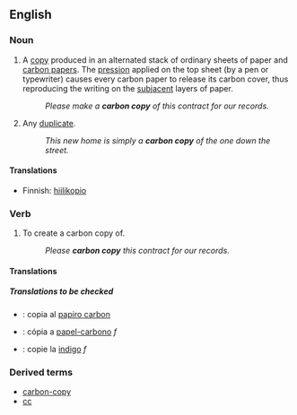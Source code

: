 {{wikipedia|carbon copying}}
==English==

===Noun===
{{en-noun|sg=[[carbon]] [[copy]]|carbon copies}}

# A [[copy]] produced in an alternated stack of ordinary sheets of paper and [[carbon paper]]s. The [[pression]] applied on the top sheet (by a pen or typewriter) causes every carbon paper to release its carbon cover, thus reproducing the writing on the [[subjacent]] layers of paper.
#: ''Please make a '''carbon copy''' of this contract for our records.''
# Any [[duplicate]].
#: ''This new home is simply a '''carbon copy''' of the one down the street.''

====Translations====
{{trans-top|a copy}}
* Finnish: [[hiilikopio]]
{{trans-mid}}
{{trans-bottom}}

{{trans-top|duplicate}}
{{trans-mid}}
{{trans-bottom}}

===Verb===
{{en-verb|inf=to [[carbon]] [[copy]]|carbon copies|carbon copying|carbon copied|carbon copied}}

# To create a carbon copy of.
#: ''Please '''carbon copy''' this contract for our records.''

====Translations====
{{trans-top|to create a carbon copy of}}
{{trans-mid}}
{{trans-bottom}}

=====Translations to be checked=====
{{checktrans}}
* {{ttbc|Interlingua}}: copia al [[papiro carbon]]
* {{ttbc|Portuguese}}: cópia a [[papel-carbono]] ''f''
* {{ttbc|Romanian}}: copie la [[indigo]] ''f''

===Derived terms===
* [[carbon-copy]]
* [[cc]]